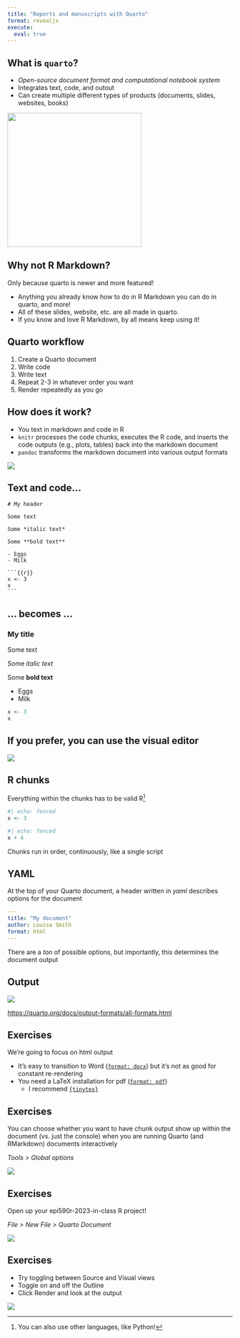 ```yaml
---
title: "Reports and manuscripts with Quarto"
format: revealjs
execute: 
  eval: true
---
```


## What is `quarto`?

-   *Open-source document format and computational notebook system*
-   Integrates text, code, and outout
-   Can create multiple different types of products (documents, slides, websites, books)

::: center
![](https://github.com/rstudio/hex-stickers/blob/main/PNG/quarto.png?raw=true){height="300px"}
:::

## Why not R Markdown?

Only because quarto is newer and more featured!

-   Anything you already know how to do in R Markdown you can do in quarto, and more!
-   All of these slides, website, etc. are all made in quarto.
-   If you know and love R Markdown, by all means keep using it!

## Quarto workflow

1.  Create a Quarto document
2.  Write code
3.  Write text
4.  Repeat 2-3 in whatever order you want
5.  Render repeatedly as you go

## How does it work?

-   You text in markdown and code in R
-   `knitr` processes the code chunks, executes the R code, and inserts the code outputs (e.g., plots, tables) back into the markdown document
-   `pandoc` transforms the markdown document into various output formats

![](images/2b931008-dc7c-4bec-92cb-112a55126975.png)

## Text and code...

````         
# My header

Some text

Some *italic text*

Some **bold text**

- Eggs
- Milk

```{{r}}
x <- 3
x
```
````

## ... becomes ...

### My title

Some text

Some *italic text*

Some **bold text**

-   Eggs
-   Milk

```r
x <- 3
x
```

## If you prefer, you can use the visual editor

![](images/Screenshot%202023-08-14%20at%209.41.22%20PM.png)

## R chunks

Everything within the chunks has to be valid R[^2]

[^2]: You can also use other languages, like Python!

```r
#| echo: fenced
x <- 3
```

```r
#| echo: fenced
x + 4
```

Chunks run in order, continuously, like a single script

## YAML

At the top of your Quarto document, a header written in *yaml* describes options for the document

``` yml
---
title: "My document"
author: Louisa Smith
format: html
---
```

There are a *ton* of possible options, but importantly, this determines the document output

## Output

![](images/6f28e7d4-3394-43f9-8b0d-41c52de3883f.png)

<https://quarto.org/docs/output-formats/all-formats.html>

## Exercises

We're going to focus on html output

-   It's easy to transition to Word ([`format: docx`](https://quarto.org/docs/reference/formats/docx.html)) but it's not as good for constant re-rendering
-   You need a LaTeX installation for pdf ([`format: pdf`](https://quarto.org/docs/reference/formats/pdf.html))
    -   I recommend [`{tinytex}`](https://yihui.org/tinytex/)

## Exercises

You can choose whether you want to have chunk output show up within the document (vs. just the console) when you are running Quarto (and RMarkdown) documents interactively

*Tools \> Global options*

![](images/Screenshot%202023-08-14%20at%208.35.58%20PM.png)

## Exercises

Open up your epi590r-2023-in-class R project!

*File \> New File \> Quarto Document*

![](images/Screenshot%202023-08-14%20at%209.40.22%20PM.png)

## Exercises

-   Try toggling between Source and Visual views
-   Toggle on and off the Outline
-   Click Render and look at the output

![](images/Screenshot%202023-08-14%20at%209.44.14%20PM.png)
